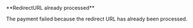 <Card title="206102" href="/errors/codes/206102">
**RedirectURL already processed**

The payment failed because the redirect URL has already been processed.
</Card>